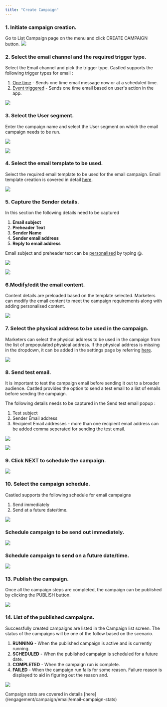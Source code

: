 ```yaml
---
title: "Create Campaign"
---
```


### 1. Initiate campaign creation.  

Go to List Campaign page on the menu and click CREATE CAMPAIGN button.
![](/images/email-campaign-1.png)

### 2. Select the email channel and the required trigger type.

Select the Email channel and pick the trigger type. Castled supports the following trigger types for email :  
1. [One time]() - Sends one time email message now or at a scheduled time.
2. [Event triggered]() - Sends one time email based on user's action in the app.

![](/images/email-campaign-2.png)

### 3. Select the User segment. 

Enter the campaign name and select the User segment on which the email campaign needs to be run.

![](/images/email-campaign-3.png)

![](/images/email-campaign-4.png)

### 4. Select the email template to be used.

Select the required email template to be used for the email campaign. Email template creation is covered in detail [here](/engagement/message-template/email/create-template).

![](/images/email-campaign-5.png)

### 5. Capture the Sender details.

In this section the following details need to be captured
1. **Email subject**
2. **Preheader Text** 
3. **Sender Name**
4. **Sender email address**
5. **Reply to email address**

Email subject and preheader text can be [personalised](/engagement/personalisation/personalisation) by typing @.

![](/images/email-campaign-6.png)

![](/images/email-campaign-7.png)

### 6.Modify/edit the email content.

Content details are preloaded based on the template selected. Marketers can modify the email content to meet the campaign requirements along with adding personalised content.

![](/images/email-campaign-8.png)

### 7. Select the physical address to be used in the campaign.

Marketers can select the physical address to be used in the campaign from the list of prepopulated physical address. If the physical address is missing in the dropdown, it can be added in the settings page by referring [here](/settings/physical-address/create-address).

![](/images/email-campaign-9.png)

### 8. Send test email.

It is important to test the campaign email before sending it out to a broader audience. Castled provides the option to send a test email to a list of emails before sending the campaign.  

The following details needs to be captured in the Send test email popup :
1. Test subject
2. Sender Email address
3. Recipient Email addresses - more than one recipient email address can be added comma seperated for sending the test email.

![](/images/email-campaign-10.png)

![](/images/email-campaign-11.png)

### 9. Click NEXT to schedule the campaign.

![](/images/email-campaign-12.png)

### 10. Select the campaign schedule.

Castled supports the following schedule for email campaigns
1. Send immediately
2. Send at a future date/time.

![](/images/email-campaign-13.png)

### Schedule campaign to be send out immediately.

![](/images/email-campaign-14.png)

### Schedule campaign to send on a future date/time.

![](/images/email-campaign-15.png)

### 13. Publish the campaign.   

Once all the campaign steps are completed, the campaign can be published by clicking the PUBLISH button.

![](/images/email-campaign-16.png)

### 14. List of the published campaigns.  

Successfully created campaigns are listed in the Campaign list screen. The status of the campaigns will be one of the follow based on the scenario.
1. **RUNNING** - When the published campaign is active and is currently running.
2. **SCHEDULED** - When the published campaign is scheduled for a future date.
3. **COMPLETED** - When the campaign run is complete.
4. **FAILED** - When the campaign run fails for some reason. Failure reason is displayed to aid in figuring out the reason and.

![](/images/email-campaign-18.png)

<Note>
  Campaign stats are covered in details [here](/engagement/campaign/email/email-campaign-stats)
</Note>